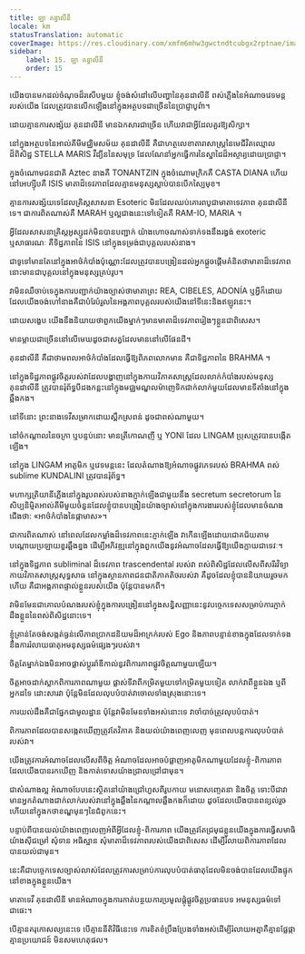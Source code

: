 ```yaml
---
title: ឡា គន្ធាលីនី
locale: km
statusTranslation: automatic
coverImage: https://res.cloudinary.com/xmfm6mhw3gwctndtcubgx2rptnae/image/upload/v1741354419/small_cover_la_gran_rebelion_28716e29d2.webp
sidebar:
    label: 15. ឡា គន្ធាលីនី
    order: 15
---
```

យើងបានមកដល់ចំណុចដ៏រសើបមួយ ខ្ញុំចង់សំដៅលើបញ្ហានៃគុនដាលីនី ពស់ភ្លើងនៃអំណាចវេទមន្តរបស់យើង ដែលត្រូវបានលើកឡើងនៅក្នុងអត្ថបទជាច្រើននៃប្រាជ្ញាបូព៌ា។

ដោយគ្មានការសង្ស័យ គុនដាលីនី មានឯកសារជាច្រើន ហើយវាជាអ្វីដែលគួរឱ្យសិក្សា។

នៅក្នុងអត្ថបទនៃអាល់គីមីមជ្ឈិមសម័យ គុនដាលីនី គឺជាហត្ថលេខាតារាសាស្រ្តនៃមេជីវិតឈ្មោលដ៏ពិសិដ្ឋ STELLA MARIS វឺដ្យីននៃសមុទ្រ ដែលណែនាំអ្នកធ្វើការនៃស្នាដៃដ៏អស្ចារ្យដោយប្រាជ្ញា។

ក្នុងចំណោមជនជាតិ Aztec នាងគឺ TONANTZIN ក្នុងចំណោមក្រិកគឺ CASTA DIANA ហើយនៅអេហ្ស៊ីបគឺ ISIS មាតាដ៏ទេវភាពដែលគ្មានមនុស្សស្លាប់បានបើកស្បៃមុខ។

គ្មានការសង្ស័យទេដែលគ្រិស្តសាសនា Esoteric មិនដែលឈប់គោរពបូជាមាតាទេវភាព គុនដាលីនី ទេ។ ជាការពិតណាស់គឺ MARAH ឬល្អជាងនេះទៅទៀតគឺ RAM-IO, MARIA ។

អ្វីដែលសាសនាគ្រិស្តអូស្សូដក់មិនបានបញ្ជាក់ យ៉ាងហោចណាស់ទាក់ទងនឹងរង្វង់ exoteric ឬសាធារណៈ គឺទិដ្ឋភាពនៃ ISIS នៅក្នុងទម្រង់ជាបុគ្គលរបស់នាង។

ជាទូទៅមានតែនៅក្នុងអាថ៌កំបាំងប៉ុណ្ណោះដែលត្រូវបានបង្រៀនដល់អ្នកផ្តួចផ្តើមគំនិតថាមាតាដ៏ទេវភាពនោះមានជាបុគ្គលនៅក្នុងមនុស្សគ្រប់រូប។

វាមិនឈឺចាប់ទេក្នុងការបញ្ជាក់យ៉ាងច្បាស់ថាមាតាព្រះ REA, CIBELES, ADONÍA ឬអ្វីក៏ដោយដែលយើងចង់ហៅនាងគឺជាបំរែបំរួលនៃអង្គភាពបុគ្គលរបស់យើងនៅទីនេះនិងឥឡូវនេះ។

ដោយសង្ខេប យើងនឹងនិយាយថាពួកយើងម្នាក់ៗមានមាតាដ៏ទេវភាពរៀងៗខ្លួនជាពិសេស។

មានម្តាយជាច្រើននៅលើមេឃដូចជាសត្វដែលមាននៅលើផែនដី។

គុនដាលីនី គឺជាថាមពលអាថ៌កំបាំងដែលធ្វើឱ្យពិភពលោកមាន គឺជាទិដ្ឋភាពនៃ BRAHMA ។

នៅក្នុងទិដ្ឋភាពផ្លូវចិត្តរបស់វាដែលបង្ហាញនៅក្នុងកាយវិភាគសាស្ត្រដែលលាក់កំបាំងរបស់មនុស្ស គុនដាលីនី ត្រូវបានរុំព័ទ្ធបីដងកន្លះនៅក្នុងមជ្ឈមណ្ឌលម៉ាញេទិកជាក់លាក់មួយដែលមានទីតាំងនៅក្នុងឆ្អឹងកង។

នៅទីនោះ ព្រះនាងទេវីសម្រាកដោយស្ពឹកស្រពន់ ដូចជាពស់ណាមួយ។

នៅចំកណ្តាលនៃចក្រា ឬបន្ទប់នោះ មានត្រីកោណញី ឬ YONI ដែល LINGAM ប្រុសត្រូវបានបង្កើតឡើង។

នៅក្នុង LINGAM អាតូមិក ឬវេទមន្តនេះ ដែលតំណាងឱ្យអំណាចផ្លូវភេទរបស់ BRAHMA ពស់ sublime KUNDALINI ត្រូវបានរុំព័ទ្ធ។

មហាក្សត្រិយានីភ្លើងនៅក្នុងរូបពស់របស់នាងភ្ញាក់ឡើងជាមួយនឹង secretum secretorum នៃសិប្បនិម្មិតអាល់គីមីមួយចំនួនដែលខ្ញុំបានបង្រៀនយ៉ាងច្បាស់នៅក្នុងការងាររបស់ខ្ញុំដែលមានចំណងជើងថា: «អាថ៌កំបាំងនៃផ្កាមាស»។

ជាការពិតណាស់ នៅពេលដែលកម្លាំងដ៏ទេវភាពនេះភ្ញាក់ឡើង វាកើនឡើងដោយជោគជ័យតាមបណ្តោយប្រឡាយខួរឆ្អឹងខ្នង ដើម្បីអភិវឌ្ឍនៅក្នុងពួកយើងនូវអំណាចដែលធ្វើឱ្យយើងក្លាយជាទេវៈ។

នៅក្នុងទិដ្ឋភាព subliminal ដ៏ទេវភាព trascendental របស់វា ពស់ពិសិដ្ឋដែលលើសពីសរីរវិទ្យា កាយវិភាគសាស្ត្រសុទ្ធសាធ នៅក្នុងស្ថានភាពជនជាតិភាគតិចរបស់វា គឺដូចដែលខ្ញុំបាននិយាយរួចមកហើយ គឺជាអង្គភាពផ្ទាល់ខ្លួនរបស់យើង ប៉ុន្តែបានមកពី។

វាមិនមែនជាគោលបំណងរបស់ខ្ញុំក្នុងការបង្រៀននៅក្នុងសន្ធិសញ្ញានេះនូវបច្ចេកទេសសម្រាប់ការភ្ញាក់ដឹងខ្លួននៃពស់ពិសិដ្ឋនោះទេ។

ខ្ញុំគ្រាន់តែចង់សង្កត់ធ្ងន់លើភាពប្រាកដនិយមដ៏អាក្រក់របស់ Ego និងភាពបន្ទាន់ខាងក្នុងដែលទាក់ទងនឹងការរំលាយធាតុអមនុស្សធម៌ផ្សេងៗរបស់វា។

ចិត្តតែម្នាក់ឯងមិនអាចផ្លាស់ប្តូររ៉ាឌីកាល់នូវពិការភាពផ្លូវចិត្តណាមួយឡើយ។

ចិត្តអាចដាក់ស្លាកពិការភាពណាមួយ ផ្លាស់ទីវាពីកម្រិតមួយទៅកម្រិតមួយទៀត លាក់វាពីខ្លួនឯង ឬពីអ្នកដទៃ ដោះសារវា ប៉ុន្តែមិនដែលលុបបំបាត់វាចោលទាំងស្រុងនោះទេ។

ការយល់ដឹងគឺជាផ្នែកជាមូលដ្ឋាន ប៉ុន្តែវាមិនមែនទាំងអស់នោះទេ វាចាំបាច់ត្រូវលុបបំបាត់។

ពិការភាពដែលបានសង្កេតឃើញត្រូវតែវិភាគ និងយល់យ៉ាងពេញលេញ មុនពេលបន្តការលុបបំបាត់របស់វា។

យើងត្រូវការអំណាចដែលលើសពីចិត្ត អំណាចដែលអាចបំផ្លាញអាតូមិកណាមួយដែលខ្ញុំ-ពិការភាពដែលយើងបានរកឃើញ និងកាត់ទោសយ៉ាងជ្រាលជ្រៅជាមុន។

ជាសំណាងល្អ អំណាចបែបនេះស្ថិតនៅយ៉ាងជ្រៅហួសពីរូបកាយ មនោសញ្ចេតនា និងចិត្ត ទោះបីជាវាមានអ្នកតំណាងជាក់លាក់របស់វានៅក្នុងឆ្អឹងនៃកណ្តាលឆ្អឹងកងក៏ដោយ ដូចដែលយើងបានពន្យល់រួចហើយនៅក្នុងកថាខណ្ឌមុនៗនៃជំពូកនេះ។

បន្ទាប់ពីបានយល់យ៉ាងពេញលេញអំពីអ្វីដែលខ្ញុំ-ពិការភាព យើងត្រូវតែជ្រមុជខ្លួនយើងក្នុងការធ្វើសមាធិយ៉ាងស៊ីជម្រៅ សុំទាន អធិស្ឋាន សុំមាតាដ៏ទេវភាពរបស់យើងជាពិសេស ដើម្បីរំលាយពិការភាពដែលបានយល់ជាមុន។

នេះគឺជាបច្ចេកទេសច្បាស់លាស់ដែលត្រូវការសម្រាប់ការលុបបំបាត់ធាតុដែលមិនចង់បានដែលយើងផ្ទុកនៅខាងក្នុងខ្លួនយើង។

មាតាទេវី គុនដាលីនី មានអំណាចក្នុងការកាត់បន្ថយការប្រមូលផ្តុំផ្លូវចិត្តប្រធានបទ អមនុស្សធម៌ទៅជាផេះ។

បើគ្មានគរុកោសល្យនេះទេ បើគ្មាននីតិវិធីនេះទេ ការខិតខំប្រឹងប្រែងទាំងអស់ដើម្បីរំលាយអត្មាគឺគ្មានផ្លែផ្កា គ្មានប្រយោជន៍ មិនសមហេតុផល។

